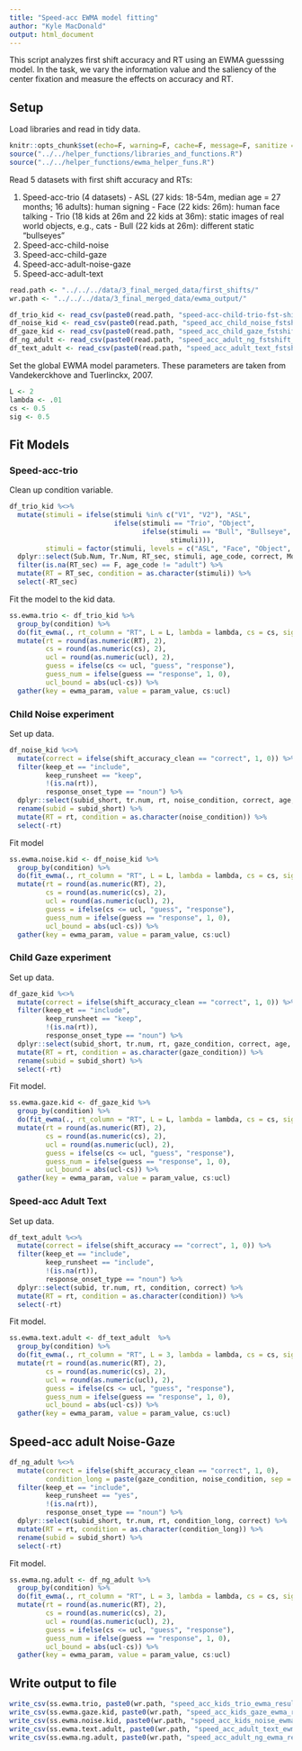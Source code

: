 ```yaml
---
title: "Speed-acc EWMA model fitting"
author: "Kyle MacDonald"
output: html_document
---
```


This script analyzes first shift accuracy and RT using an EWMA guesssing model. In the task, we vary the information value and the saliency of the center fixation and measure the effects on accuracy and RT.

## Setup

Load libraries and read in tidy data.

```r
knitr::opts_chunk$set(echo=F, warning=F, cache=F, message=F, sanitize = T)
source("../../helper_functions/libraries_and_functions.R")
source("../../helper_functions/ewma_helper_funs.R")
```

Read 5 datasets with first shift accuracy and RTs:

  1. Speed-acc-trio (4 datasets)
    - ASL (27 kids: 18-54m, median age = 27 months; 16 adults): human signing
    - Face (22 kids: 26m): human face talking
    - Trio (18 kids at 26m and 22 kids at 36m): static images of real world objects, e.g., cats
    - Bull (22 kids at 26m): different static "bullseyes"
  2. Speed-acc-child-noise
  3. Speed-acc-child-gaze
  4. Speed-acc-adult-noise-gaze
  5. Speed-acc-adult-text

```r
read.path <- "../../../data/3_final_merged_data/first_shifts/"
wr.path <- "../../../data/3_final_merged_data/ewma_output/"
```

```r
df_trio_kid <- read_csv(paste0(read.path, "speed-acc-child-trio-fst-shift.csv"))
df_noise_kid <- read_csv(paste0(read.path, "speed_acc_child_noise_fstshift_tidy.csv"))
df_gaze_kid <- read_csv(paste0(read.path, "speed_acc_child_gaze_fstshift_tidy.csv"))
df_ng_adult <- read_csv(paste0(read.path, "speed_acc_adult_ng_fstshift_tidy.csv"))
df_text_adult <- read_csv(paste0(read.path, "speed_acc_adult_text_fstshift_tidy.csv"))
```

Set the global EWMA model parameters. These parameters are taken from Vandekerckhove and Tuerlinckx, 2007. 

```r
L <- 2
lambda <- .01
cs <- 0.5
sig <- 0.5
```

## Fit Models

### Speed-acc-trio

Clean up condition variable.

```r
df_trio_kid %<>% 
  mutate(stimuli = ifelse(stimuli %in% c("V1", "V2"), "ASL", 
                          ifelse(stimuli == "Trio", "Object", 
                                 ifelse(stimuli == "Bull", "Bullseye",
                                        stimuli))),
         stimuli = factor(stimuli, levels = c("ASL", "Face", "Object", "Bullseye"))) %>%
  dplyr::select(Sub.Num, Tr.Num, RT_sec, stimuli, age_code, correct, Months) %>% 
  filter(is.na(RT_sec) == F, age_code != "adult") %>% 
  mutate(RT = RT_sec, condition = as.character(stimuli)) %>% 
  select(-RT_sec)  
```

Fit the model to the kid data.

```r
ss.ewma.trio <- df_trio_kid %>% 
  group_by(condition) %>% 
  do(fit_ewma(., rt_column = "RT", L = L, lambda = lambda, cs = cs, sigma = sig)) %>% 
  mutate(rt = round(as.numeric(RT), 2),
         cs = round(as.numeric(cs), 2),
         ucl = round(as.numeric(ucl), 2),
         guess = ifelse(cs <= ucl, "guess", "response"),
         guess_num = ifelse(guess == "response", 1, 0),
         ucl_bound = abs(ucl-cs)) %>% 
  gather(key = ewma_param, value = param_value, cs:ucl) 
```

### Child Noise experiment

Set up data.

```r
df_noise_kid %<>% 
  mutate(correct = ifelse(shift_accuracy_clean == "correct", 1, 0)) %>% 
  filter(keep_et == "include", 
         keep_runsheet == "keep",
         !(is.na(rt)), 
         response_onset_type == "noun") %>% 
  dplyr::select(subid_short, tr.num, rt, noise_condition, correct, age, age_group) %>%
  rename(subid = subid_short) %>% 
  mutate(RT = rt, condition = as.character(noise_condition)) %>% 
  select(-rt)
```

Fit model

```r
ss.ewma.noise.kid <- df_noise_kid %>% 
  group_by(condition) %>% 
  do(fit_ewma(., rt_column = "RT", L = L, lambda = lambda, cs = cs, sigma = sig)) %>% 
  mutate(rt = round(as.numeric(RT), 2),
         cs = round(as.numeric(cs), 2),
         ucl = round(as.numeric(ucl), 2),
         guess = ifelse(cs <= ucl, "guess", "response"),
         guess_num = ifelse(guess == "response", 1, 0),
         ucl_bound = abs(ucl-cs)) %>% 
  gather(key = ewma_param, value = param_value, cs:ucl) 
```

### Child Gaze experiment

Set up data.

```r
df_gaze_kid %<>% 
  mutate(correct = ifelse(shift_accuracy_clean == "correct", 1, 0)) %>% 
  filter(keep_et == "include", 
         keep_runsheet == "keep",
         !(is.na(rt)), 
         response_onset_type == "noun") %>% 
  dplyr::select(subid_short, tr.num, rt, gaze_condition, correct, age, age_group) %>% 
  mutate(RT = rt, condition = as.character(gaze_condition)) %>% 
  rename(subid = subid_short) %>% 
  select(-rt)
```

Fit model. 

```r
ss.ewma.gaze.kid <- df_gaze_kid %>% 
  group_by(condition) %>% 
  do(fit_ewma(., rt_column = "RT", L = L, lambda = lambda, cs = cs, sigma = sig)) %>% 
  mutate(rt = round(as.numeric(RT), 2),
         cs = round(as.numeric(cs), 2),
         ucl = round(as.numeric(ucl), 2),
         guess = ifelse(cs <= ucl, "guess", "response"),
         guess_num = ifelse(guess == "response", 1, 0),
         ucl_bound = abs(ucl-cs)) %>% 
  gather(key = ewma_param, value = param_value, cs:ucl) 
```

### Speed-acc Adult Text

Set up data.

```r
df_text_adult %<>% 
  mutate(correct = ifelse(shift_accuracy == "correct", 1, 0)) %>% 
  filter(keep_et == "include", 
         keep_runsheet == "include",
         !(is.na(rt)), 
         response_onset_type == "noun") %>% 
  dplyr::select(subid, tr.num, rt, condition, correct) %>% 
  mutate(RT = rt, condition = as.character(condition)) %>% 
  select(-rt)
```

Fit model. 

```r
ss.ewma.text.adult <- df_text_adult  %>% 
  group_by(condition) %>% 
  do(fit_ewma(., rt_column = "RT", L = 3, lambda = lambda, cs = cs, sigma = sig)) %>% 
  mutate(rt = round(as.numeric(RT), 2),
         cs = round(as.numeric(cs), 2),
         ucl = round(as.numeric(ucl), 2),
         guess = ifelse(cs <= ucl, "guess", "response"),
         guess_num = ifelse(guess == "response", 1, 0),
         ucl_bound = abs(ucl-cs)) %>% 
  gather(key = ewma_param, value = param_value, cs:ucl) 
```

## Speed-acc adult Noise-Gaze

```r
df_ng_adult %<>% 
  mutate(correct = ifelse(shift_accuracy_clean == "correct", 1, 0),
         condition_long = paste(gaze_condition, noise_condition, sep = "_")) %>% 
  filter(keep_et == "include", 
         keep_runsheet == "yes",
         !(is.na(rt)), 
         response_onset_type == "noun") %>% 
  dplyr::select(subid_short, tr.num, rt, condition_long, correct) %>% 
  mutate(RT = rt, condition = as.character(condition_long)) %>% 
  rename(subid = subid_short) %>% 
  select(-rt)
```

Fit model. 

```r
ss.ewma.ng.adult <- df_ng_adult %>% 
  group_by(condition) %>% 
  do(fit_ewma(., rt_column = "RT", L = 3, lambda = lambda, cs = cs, sigma = sig)) %>% 
  mutate(rt = round(as.numeric(RT), 2),
         cs = round(as.numeric(cs), 2),
         ucl = round(as.numeric(ucl), 2),
         guess = ifelse(cs <= ucl, "guess", "response"),
         guess_num = ifelse(guess == "response", 1, 0),
         ucl_bound = abs(ucl-cs)) %>% 
  gather(key = ewma_param, value = param_value, cs:ucl) 
```

## Write output to file

```r
write_csv(ss.ewma.trio, paste0(wr.path, "speed_acc_kids_trio_ewma_results.csv"))
write_csv(ss.ewma.gaze.kid, paste0(wr.path, "speed_acc_kids_gaze_ewma_results.csv"))
write_csv(ss.ewma.noise.kid, paste0(wr.path, "speed_acc_kids_noise_ewma_results.csv"))
write_csv(ss.ewma.text.adult, paste0(wr.path, "speed_acc_adult_text_ewma_results.csv"))
write_csv(ss.ewma.ng.adult, paste0(wr.path, "speed_acc_adult_ng_ewma_results.csv"))
```
